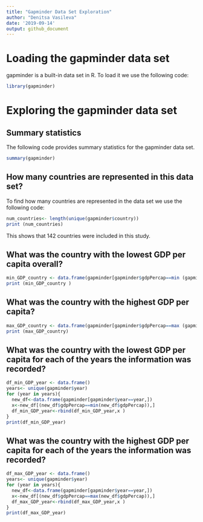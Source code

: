 ```yaml
---
title: "Gapminder Data Set Exploration"
author: "Denitsa Vasileva"
date: '2019-09-14'
output: github_document
---
```


# Loading the gapminder data set
gapminder is a built-in data set in R. To load it we use the following code:

```r
library(gapminder)
```

# Exploring the gapminder data set
## Summary statistics
The following code provides summary statistics for the gapminder data set.
```r
summary(gapminder)
```
## How many countries are represented in this data set?
To find how many countries are represented in the data set we use the following code:
```r
num_countries<- length(unique(gapminder$country))
print (num_countries)
```
This shows that 142 countries were included in this study.

## What was the country with the lowest GDP per capita overall?

```r
min_GDP_country <- data.frame(gapminder[gapminder$gdpPercap==min (gapminder$gdpPercap),])
print (min_GDP_country )
```
## What was the country with the highest GDP per capita?

```r
max_GDP_country <- data.frame(gapminder[gapminder$gdpPercap==max (gapminder$gdpPercap),])
print (max_GDP_country)
```
## What was the country with the lowest GDP per capita for each of the years the information was recorded?
```r
df_min_GDP_year <- data.frame()
years<- unique(gapminder$year)
for (year in years){
  new_df<-data.frame(gapminder[gapminder$year==year,])
  x<-new_df[(new_df$gdpPercap==min(new_df$gdpPercap)),]
  df_min_GDP_year<-rbind(df_min_GDP_year,x )
}
print(df_min_GDP_year)
```
## What was the country with the highest GDP per capita for each of the years the information was recorded?
```r
df_max_GDP_year <- data.frame()
years<- unique(gapminder$year)
for (year in years){
  new_df<-data.frame(gapminder[gapminder$year==year,])
  x<-new_df[(new_df$gdpPercap==max(new_df$gdpPercap)),]
  df_max_GDP_year<-rbind(df_max_GDP_year,x )
}
print(df_max_GDP_year)
```

